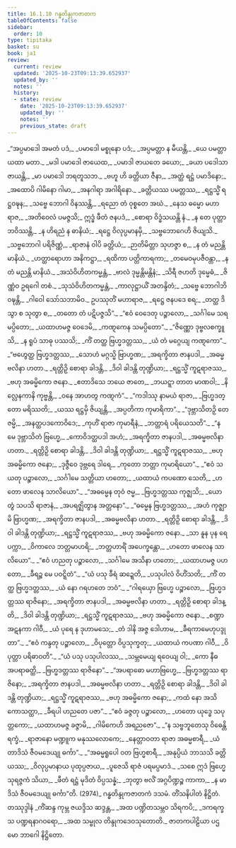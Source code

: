 ```yaml
---
title: 16.1.10 ဂန္ဓတိန္ဒုကဇာတက
tableOfContents: false
sidebar:
  order: 10
type: tipitaka
basket: su
book: ja1
review:
  current: review
  updated: '2025-10-23T09:13:39.652937'
  updated_by: ''
  notes: ''
  history:
  - state: review
    date: '2025-10-23T09:13:39.652937'
    updated_by: ''
    notes: ''
    previous_state: draft
---
```



<ReviewStatus review={frontmatter.review} showDetails={true} />

<HypothesisAnnotation frontmatter={frontmatter} />

<DynamicBreadcrumb />

<Division number="332" book="ja1" e="ch" v="22" p="397">

<Paragraph number="3596" type="verses" book="ja1">
_“အပ္ပမာဒေါ အမတံ ပဒံ,_  
_ပမာဒေါ မစ္စုနော ပဒံ;_  
_အပ္ပမတ္တာ န မီယန္တိ,_  
_ယေ ပမတ္တာ ယထာ မတာ._  

</Paragraph>

</Division>
<Division number="333" book="ja1" e="ch" v="22" p="397">

<Paragraph number="3597" type="verses" book="ja1">
_မဒါ ပမာဒေါ ဇာယေထ,_  
_ပမာဒါ ဇာယတေ ခယော;_  
_ခယာ ပဒေါသာ ဇာယန္တိ,_  
_မာ ပမာဒေါ ဘရတူသဘ._  

</Paragraph>

</Division>
<Division number="334" book="ja1" e="ch" v="22" p="397">

<Paragraph number="3598" type="verses" book="ja1">
_ဗဟူ ဟိ ခတ္တိယာ ဇီနာ,_  
_အတ္ထံ ရဋ္ဌံ ပမာဒိနော;_  
_အထောပိ ဂါမိနော ဂါမာ,_  
_အနဂါရာ အဂါရိနော._  

</Paragraph>

</Division>
<Division number="335" book="ja1" e="ch" v="22" p="397">

<Paragraph number="3599" type="verses" book="ja1">
_ခတ္တိယဿ ပမတ္တဿ,_  
_ရဋ္ဌသ္မိံ ရဋ္ဌဝဍ္ဎန;_  
_သဗ္ဗေ ဘောဂါ ဝိနဿန္တိ,_  
_ရညော တံ ဝုစ္စတေ အဃံ._  

</Paragraph>

</Division>
<Division number="336" book="ja1" e="ch" v="22" p="397">

<Paragraph number="3600" type="verses" book="ja1">
_နေသ ဓမ္မော မဟာရာဇ,_  
_အတိဝေလံ ပမဇ္ဇသိ;_  
ဣဒ္ဓံ ဖီတံ ဇနပဒံ,_  
_စောရာ ဝိဒ္ဓံသယန္တိ နံ._  

</Paragraph>

</Division>
<Division number="337" book="ja1" e="ch" v="22" p="397">

<Paragraph number="3601" type="verses" book="ja1">
_န တေ ပုတ္တာ ဘဝိဿန္တိ,_  
_န ဟိရညံ န ဓာနိယံ;_  
_ရဋ္ဌေ ဝိလုပ္ပမာနမှိ,_  
_သဗ္ဗဘောဂေဟိ ဇိယျသိ._  

</Paragraph>

</Division>
<Division number="338" book="ja1" e="ch" v="22" p="397">

<Paragraph number="3602" type="verses" book="ja1">
_သဗ္ဗဘောဂါ ပရိဇိဏ္ဏံ,_  
_ရာဇာနံ ဝါပိ ခတ္တိယံ;_  
_ဉာတိမိတ္တာ သုဟဇ္ဇာ စ,_  
_န တံ မညန္တိ မာနိယံ._  

</Paragraph>

</Division>
<Division number="339" book="ja1" e="ch" v="22" p="397">

<Paragraph number="3603" type="verses" book="ja1">
_ဟတ္ထာရောဟာ အနိကဋ္ဌာ,_  
_ရထိကာ ပတ္တိကာရကာ;_  
_တမေဝမုပဇီဝန္တာ,_  
_န တံ မညန္တိ မာနိယံ._  

</Paragraph>

</Division>
<Division number="340" book="ja1" e="ch" v="22" p="397">

<Paragraph number="3604" type="verses" book="ja1">
_အသံဝိဟိတကမ္မန္တံ,_  
_ဗာလံ ဒုမ္မန္တိမန္တိနံ;_  
_သိရီ ဇဟတိ ဒုမ္မေဓံ,_  
_ဇိဏ္ဏံဝ ဥရဂေါ တစံ._  

</Paragraph>

</Division>
<Division number="341" book="ja1" e="ch" v="22" p="397">

<Paragraph number="3605" type="verses" book="ja1">
_သုသံဝိဟိတကမ္မန္တံ,_  
_ကာလုဋ္ဌာယိံ အတန္ဒိတံ;_  
_သဗ္ဗေ ဘောဂါဘိဝဍ္ဎန္တိ,_  
_ဂါဝေါ သော်သဘာမိဝ._  

</Paragraph>

</Division>
<Division number="342" book="ja1" e="ch" v="22" p="397">

<Paragraph number="3606" type="verses" book="ja1">
ဥပဿုတိံ မဟာရာဇ,_  
_ရဋ္ဌေ ဇနပဒေ စရ;_  
_တတ္ထ ဒိသွာ စ သုတွာ စ,_  
_တတော တံ ပဋိပဇ္ဇသိ”._  

</Paragraph>

</Division>
<Division number="343" book="ja1" e="ch" v="22" p="397">

<Paragraph number="3607" type="verses" book="ja1">
_“ဧဝံ ဝေဒေတု ပဉ္စာလော,_  
_သင်္ဂါမေ သရမပ္ပိတော;_  
_ယထာဟမဇ္ဇ ဝေဒေမိ,_  
_ကဏ္ဋကေန သမပ္ပိတော”._  

</Paragraph>

</Division>
<Division number="344" book="ja1" e="ch" v="22" p="398">

<Paragraph number="3608" type="verses" book="ja1">
_“ဇိဏ္ဏော ဒုဗ္ဗလစက္ခူသိ,_  
_န ရူပံ သာဓု ပဿသိ;_  
_ကိံ တတ္ထ ဗြဟ္မဒတ္တဿ,_  
_ယံ တံ မဂ္ဂေယျ ကဏ္ဋကော”._  

</Paragraph>

</Division>
<Division number="345" book="ja1" e="ch" v="22" p="398">

<Paragraph number="3609" type="verses" book="ja1">
_“ဗဟွေတ္ထ ဗြဟ္မဒတ္တဿ,_  
_သောဟံ မဂ္ဂသ္မိ ဗြာဟ္မဏ;_  
_အရက္ခိတာ ဇာနပဒါ,_  
_အဓမ္မဗလိနာ ဟတာ._  

</Paragraph>

</Division>
<Division number="346" book="ja1" e="ch" v="22" p="398">

<Paragraph number="3610" type="verses" book="ja1">
_ရတ္တိဉှိ စောရာ ခါဒန္တိ,_  
_ဒိဝါ ခါဒန္တိ တုဏ္ဍိယာ;_  
_ရဋ္ဌသ္မိံ ကူဋရာဇဿ,_  
_ဗဟု အဓမ္မိကော ဇနော._  

</Paragraph>

</Division>
<Division number="347" book="ja1" e="ch" v="22" p="398">

<Paragraph number="3611" type="verses" book="ja1">
_ဧတာဒိသေ ဘယေ ဇာတေ,_  
_ဘယဋ္ဋာ တာတ မာဏဝါ;_  
_နိလ္လေနကာနိ ကုဗ္ဗန္တိ,_  
_ဝနေ အာဟတွ ကဏ္ဋကံ”._  

</Paragraph>

</Division>
<Division number="348" book="ja1" e="ch" v="22" p="398">

<Paragraph number="3612" type="verses" book="ja1">
_“ကဒါဿု နာမယံ ရာဇာ,_  
_ဗြဟ္မဒတ္တော မရိဿတိ;_  
_ယဿ ရဋ္ဌမှိ ဇိယျန္တိ,_  
_အပ္ပတိကာ ကုမာရိကာ”._  

</Paragraph>

</Division>
<Division number="349" book="ja1" e="ch" v="22" p="398">

<Paragraph number="3613" type="verses" book="ja1">
_“ဒုဗ္ဘာသိတဉှိ တေ ဇမ္မိ,_  
_အနတ္ထပဒကောဝိဒေ;_  
_ကုဟိံ ရာဇာ ကုမာရီနံ,_  
_ဘတ္တာရံ ပရိယေသတိ”._  

</Paragraph>

</Division>
<Division number="350" book="ja1" e="ch" v="22" p="398">

<Paragraph number="3614" type="verses" book="ja1">
_“န မေ ဒုဗ္ဘာသိတံ ဗြဟ္မေ,_  
_ကောဝိဒတ္ထပဒါ အဟံ;_  
_အရက္ခိတာ ဇာနပဒါ,_  
_အဓမ္မဗလိနာ ဟတာ._  

</Paragraph>

</Division>
<Division number="351" book="ja1" e="ch" v="22" p="398">

<Paragraph number="3615" type="verses" book="ja1">
_ရတ္တိဉှိ စောရာ ခါဒန္တိ,_  
_ဒိဝါ ခါဒန္တိ တုဏ္ဍိယာ;_  
_ရဋ္ဌသ္မိံ ကူဋရာဇဿ,_  
_ဗဟု အဓမ္မိကော ဇနော;_  
_ဒုဇ္ဇီဝေ ဒုဗ္ဘရေ ဒါရေ,_  
_ကုတော ဘတ္တာ ကုမာရိယော”._  

</Paragraph>

</Division>
<Division number="352" book="ja1" e="ch" v="22" p="398">

<Paragraph number="3616" type="verses" book="ja1">
_“ဧဝံ သယတု ပဉ္စာလော,_  
_သင်္ဂါမေ သတ္တိယာ ဟတော;_  
_ယထာယံ ကပဏော သေတိ,_  
_ဟတော ဖာလေန သာလိယော”._  

</Paragraph>

</Division>
<Division number="353" book="ja1" e="ch" v="22" p="398">

<Paragraph number="3617" type="verses" book="ja1">
_“အဓမ္မေန တုဝံ ဇမ္မ,_  
_ဗြဟ္မဒတ္တဿ ကုဇ္ဈသိ;_  
_ယော တွံ သပသိ ရာဇာနံ,_  
_အပရဇ္ဈိတွာန အတ္တနော”._  

</Paragraph>

</Division>
<Division number="354" book="ja1" e="ch" v="22" p="398">

<Paragraph number="3618" type="verses" book="ja1">
_“ဓမ္မေန ဗြဟ္မဒတ္တဿ,_  
_အဟံ ကုဇ္ဈာမိ ဗြာဟ္မဏ;_  
_အရက္ခိတာ ဇာနပဒါ,_  
_အဓမ္မဗလိနာ ဟတာ._  

</Paragraph>

</Division>
<Division number="355" book="ja1" e="ch" v="22" p="398">

<Paragraph number="3619" type="verses" book="ja1">
_ရတ္တိဉှိ စောရာ ခါဒန္တိ,_  
_ဒိဝါ ခါဒန္တိ တုဏ္ဍိယာ;_  
_ရဋ္ဌသ္မိံ ကူဋရာဇဿ,_  
_ဗဟု အဓမ္မိကော ဇနော._  

</Paragraph>

</Division>
<Division number="356" book="ja1" e="ch" v="22" p="399">

<Paragraph number="3620" type="verses" book="ja1">
_သာ နူန ပုန ရေ ပက္ကာ,_  
_ဝိကာလေ ဘတ္တမာဟရိ;_  
_ဘတ္တဟာရိံ အပေက္ခန္တော,_  
_ဟတော ဖာလေန သာလိယော”._  

</Paragraph>

</Division>
<Division number="357" book="ja1" e="ch" v="22" p="399">

<Paragraph number="3621" type="verses" book="ja1">
_“ဧဝံ ဟညတု ပဉ္စာလော,_  
_သင်္ဂါမေ အသိနာ ဟတော;_  
_ယထာဟမဇ္ဇ ပဟတော,_  
_ခီရဉ္စ မေ ပဝဋ္ဋိတံ”._  

</Paragraph>

</Division>
<Division number="358" book="ja1" e="ch" v="22" p="399">

<Paragraph number="3622" type="verses" book="ja1">
_“ယံ ပသု ခီရံ ဆဍ္ဍေတိ,_  
_ပသုပါလံ ဝိဟိံသတိ;_  
_ကိံ တတ္ထ ဗြဟ္မဒတ္တဿ,_  
_ယံ နော ဂရဟတေ ဘဝံ”._  

</Paragraph>

</Division>
<Division number="359" book="ja1" e="ch" v="22" p="399">

<Paragraph number="3623" type="verses" book="ja1">
_“ဂါရယှော ဗြဟ္မေ ပဉ္စာလော,_  
_ဗြဟ္မဒတ္တဿ ရာဇိနော;_  
_အရက္ခိတာ ဇာနပဒါ,_  
_အဓမ္မဗလိနာ ဟတာ._  

</Paragraph>

</Division>
<Division number="360" book="ja1" e="ch" v="22" p="399">

<Paragraph number="3624" type="verses" book="ja1">
_ရတ္တိဉှိ စောရာ ခါဒန္တိ,_  
_ဒိဝါ ခါဒန္တိ တုဏ္ဍိယာ;_  
_ရဋ္ဌသ္မိံ ကူဋရာဇဿ,_  
_ဗဟု အဓမ္မိကော ဇနော._  

</Paragraph>

</Division>
<Division number="361" book="ja1" e="ch" v="22" p="399">

<Paragraph number="3625" type="verses" book="ja1">
_စဏ္ဍာ အဋနကာ ဂါဝီ,_  
_ယံ ပုရေ န ဒုဟာမသေ;_  
_တံ ဒါနိ အဇ္ဇ ဒေါဟာမ,_  
_ခီရကာမေဟုပဒ္ဒုတာ”._  

</Paragraph>

</Division>
<Division number="362" book="ja1" e="ch" v="22" p="399">

<Paragraph number="3626" type="verses" book="ja1">
_“ဧဝံ ကန္ဒတု ပဉ္စာလော,_  
_ဝိပုတ္တော ဝိပ္ပသုက္ခတု;_  
_ယထာယံ ကပဏာ ဂါဝီ,_  
_ဝိပုတ္တာ ပရိဓာဝတိ”._  

</Paragraph>

</Division>
<Division number="363" book="ja1" e="ch" v="22" p="399">

<Paragraph number="3627" type="verses" book="ja1">
_“ယံ ပသု ပသုပါလဿ,_  
_သမ္ဘမေယျ ရဝေယျ ဝါ;_  
_ကော နီဓ အပရာဓတ္ထိ,_  
_ဗြဟ္မဒတ္တဿ ရာဇိနော”._  

</Paragraph>

</Division>
<Division number="364" book="ja1" e="ch" v="22" p="399">

<Paragraph number="3628" type="verses" book="ja1">
_“အပရာဓော မဟာဗြဟ္မေ,_  
_ဗြဟ္မဒတ္တဿ ရာဇိနော;_  
_အရက္ခိတာ ဇာနပဒါ,_  
_အဓမ္မဗလိနာ ဟတာ._  

</Paragraph>

</Division>
<Division number="365" book="ja1" e="ch" v="22" p="399">

<Paragraph number="3629" type="verses" book="ja1">
_ရတ္တိဉှိ စောရာ ခါဒန္တိ,_  
_ဒိဝါ ခါဒန္တိ တုဏ္ဍိယာ;_  
_ရဋ္ဌသ္မိံ ကူဋရာဇဿ,_  
_ဗဟု အဓမ္မိကော ဇနော;_  
_ကထံ နော အသိကောသတ္ထာ,_  
_ခီရပါ ဟညတေ ပဇာ”._  

</Paragraph>

</Division>
<Division number="366" book="ja1" e="ch" v="22" p="399">

<Paragraph number="3630" type="verses" book="ja1">
_“ဧဝံ ခဇ္ဇတု ပဉ္စာလော,_  
_ဟတော ယုဒ္ဓေ သပုတ္တကော;_  
_ယထာဟမဇ္ဇ ခဇ္ဇာမိ,_  
_ဂါမိကေဟိ အရညဇော”._  

</Paragraph>

</Division>
<Division number="367" book="ja1" e="ch" v="22" p="400">

<Paragraph number="3631" type="verses" book="ja1">
_“န သဗ္ဗဘူတေသု ဝိဓေန္တိ ရက္ခံ,_  
_ရာဇာနော မဏ္ဍူက မနုဿလောကေ;_  
_နေတ္တာဝတာ ရာဇာ အဓမ္မစာရီ,_  
_ယံ တာဒိသံ ဇီဝမဒေယျု ဓင်္ကာ”._  

</Paragraph>

</Division>
<Division number="368" book="ja1" e="ch" v="22" p="400">

<Paragraph number="3632" type="verses" book="ja1">
_“အဓမ္မရူပေါ ဝတ ဗြဟ္မစာရီ,_  
_အနုပ္ပိယံ ဘာသသိ ခတ္တိယဿ;_  
_ဝိလုပ္ပမာနာယ ပုထုပ္ပဇာယ,_  
_ပူဇေသိ ရာဇံ ပရမပ္ပမာဒံ._  

</Paragraph>

</Division>
<Division number="369" book="ja1" e="ch" v="22" p="400">

<Paragraph number="3633" type="verses" book="ja1">
_သစေ ဣဒံ ဗြဟ္မေ သုရဇ္ဇကံ သိယာ,_  
_ဖီတံ ရဋ္ဌံ မုဒိတံ ဝိပ္ပသန္နံ;_  
_ဘုတွာ ဗလိံ အဂ္ဂပိဏ္ဍဉ္စ ကာကာ,_  
_န မာဒိသံ ဇီဝမဒေယျု ဓင်္ကာ”တိ. (2974)_  


</Paragraph>
</Division>

<Paragraph number="3634" type="center" book="ja1">
ဂန္ဓတိန္ဒုကဇာတကံ ဒသမံ.



</Paragraph>

<Paragraph number="3635" type="center" book="ja1">
တိံသနိပါတံ နိဋ္ဌိတံ.



</Paragraph>

<Paragraph number="3636" type="center" book="ja1">
တဿုဒ္ဒါနံ


</Paragraph>

<Paragraph number="3637" type="verses" book="ja1">
_ကိံဆန္ဒ ကုမ္ဘ ဇယဒ္ဒိသ ဆဒ္ဒန္တ,_  
_အထ ပဏ္ဍိတသမ္ဘဝ သိရကပိ;_  
_ဒကရက္ခသ ပဏ္ဍရနာဂဝရော,_  
_အထ သမ္ဗုလ တိန္ဒုကဒေဝသုတောတိ._  


</Paragraph>

<Paragraph number="3638" type="center" book="ja1">
ဇာတကပါဠိယာ ပဌမော ဘာဂေါ နိဋ္ဌိတော.
</Paragraph>